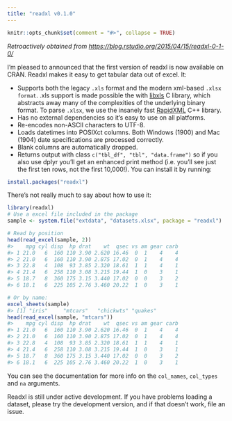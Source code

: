 ```yaml
---
title: "readxl v0.1.0"
---
```


```r
knitr::opts_chunk$set(comment = "#>", collapse = TRUE)
```

*Retroactively obtained from <https://blog.rstudio.org/2015/04/15/readxl-0-1-0/>*

I’m pleased to announced that the first version of readxl is now available on CRAN. Readxl makes it easy to get tabular data out of excel. It:

  * Supports both the legacy `.xls` format and the modern xml-based `.xlsx format`. .xls support is made possible the with [libxls](http://sourceforge.net/projects/libxls/) C library, which abstracts away many of the complexities of the underlying binary format. To parse `.xlsx`, we use the insanely fast [RapidXML](http://rapidxml.sourceforge.net/) C++ library.
  * Has no external dependencies so it’s easy to use on all platforms.
  * Re-encodes non-ASCII characters to UTF-8.
  * Loads datetimes into POSIXct columns. Both Windows (1900) and Mac (1904) date specifications are processed correctly.
  * Blank columns are automatically dropped.
  * Returns output with class `c("tbl_df", "tbl", "data.frame")` so if you also use dplyr you’ll get an enhanced print method (i.e. you’ll see just the first ten rows, not the first 10,000!).
You can install it by running:

```r
install.packages("readxl")
```

There’s not really much to say about how to use it:

```r
library(readxl)
# Use a excel file included in the package
sample <- system.file("extdata", "datasets.xlsx", package = "readxl")

# Read by position
head(read_excel(sample, 2))
#>    mpg cyl disp  hp drat    wt  qsec vs am gear carb
#> 1 21.0   6  160 110 3.90 2.620 16.46  0  1    4    4
#> 2 21.0   6  160 110 3.90 2.875 17.02  0  1    4    4
#> 3 22.8   4  108  93 3.85 2.320 18.61  1  1    4    1
#> 4 21.4   6  258 110 3.08 3.215 19.44  1  0    3    1
#> 5 18.7   8  360 175 3.15 3.440 17.02  0  0    3    2
#> 6 18.1   6  225 105 2.76 3.460 20.22  1  0    3    1

# Or by name:
excel_sheets(sample)
#> [1] "iris"     "mtcars"   "chickwts" "quakes"
head(read_excel(sample, "mtcars"))
#>    mpg cyl disp  hp drat    wt  qsec vs am gear carb
#> 1 21.0   6  160 110 3.90 2.620 16.46  0  1    4    4
#> 2 21.0   6  160 110 3.90 2.875 17.02  0  1    4    4
#> 3 22.8   4  108  93 3.85 2.320 18.61  1  1    4    1
#> 4 21.4   6  258 110 3.08 3.215 19.44  1  0    3    1
#> 5 18.7   8  360 175 3.15 3.440 17.02  0  0    3    2
#> 6 18.1   6  225 105 2.76 3.460 20.22  1  0    3    1
```

You can see the documentation for more info on the `col_names`, `col_types` and `na` arguments.

Readxl is still under active development. If you have problems loading a dataset, please try the development version, and if that doesn’t work, file an issue.
